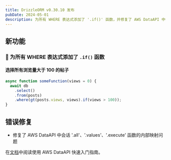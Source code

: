```yaml
---
title: DrizzleORM v0.30.10 发布
pubDate: 2024-05-01
description: 为所有 WHERE 表达式添加了 '.if()' 函数，并修复了 AWS DataAPI 中会话 '.all'、'.values'、'.execute' 函数的内部映射问题。
---
```


## 新功能

### 🎉 为所有 WHERE 表达式添加了 `.if()` 函数

#### 选择所有浏览量大于 100 的帖子

```ts {5}
async function someFunction(views = 0) {
  await db
    .select()
    .from(posts)
    .where(gt(posts.views, views).if(views > 100));
}
```

## 错误修复

- 修复了 AWS DataAPI 中会话 '.all'、'.values'、'.execute' 函数的内部映射问题

在[文档](/docs/get-started-postgresql#aws-data-api)中阅读使用 AWS DataAPI 快速入门指南。
